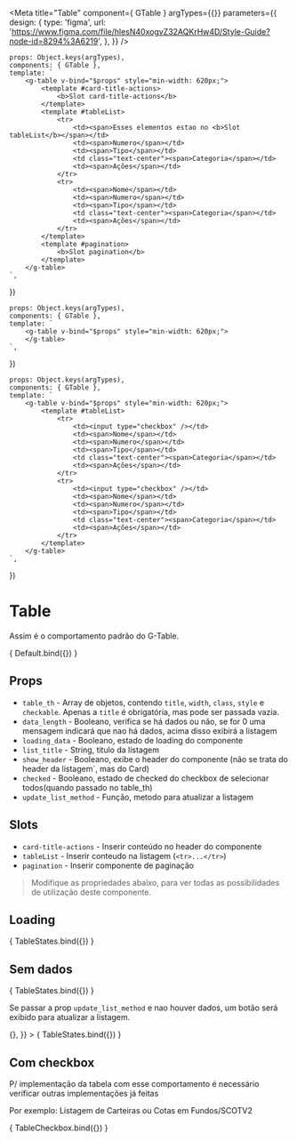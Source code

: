 
<Meta
    title="Table"
    component={ GTable }
    argTypes={{}}
    parameters={{
        design: {
            type: 'figma',
            url: 'https://www.figma.com/file/hlesN40xogvZ32AQKrHw4D/Style-Guide?node-id=8294%3A6219',
        },
    }}
/>

    props: Object.keys(argTypes),
    components: { GTable },
    template: `
        <g-table v-bind="$props" style="min-width: 620px;">
            <template #card-title-actions>
                <b>Slot card-title-actions</b>
            </template>
            <template #tableList>
                <tr>
                    <td><span>Esses elementos estao no <b>Slot tableList</b></span></td>
                    <td><span>Numero</span></td>
                    <td><span>Tipo</span></td>
                    <td class="text-center"><span>Categoria</span></td>
                    <td><span>Ações</span></td>
                </tr>
                <tr>
                    <td><span>Nome</span></td>
                    <td><span>Numero</span></td>
                    <td><span>Tipo</span></td>
                    <td class="text-center"><span>Categoria</span></td>
                    <td><span>Ações</span></td>
                </tr>
            </template>
            <template #pagination>
                <b>Slot pagination</b>	
            </template>
        </g-table>
    `,
})

    props: Object.keys(argTypes),
    components: { GTable },
    template: `
        <g-table v-bind="$props" style="min-width: 620px;">
        </g-table>
    `,
})

    props: Object.keys(argTypes),
    components: { GTable },
    template: `
        <g-table v-bind="$props" style="min-width: 620px;">
            <template #tableList>
                <tr>
                    <td><input type="checkbox" /></td>
                    <td><span>Nome</span></td>
                    <td><span>Numero</span></td>
                    <td><span>Tipo</span></td>
                    <td class="text-center"><span>Categoria</span></td>
                    <td><span>Ações</span></td>
                </tr>
                <tr>
                    <td><input type="checkbox" /></td>
                    <td><span>Nome</span></td>
                    <td><span>Numero</span></td>
                    <td><span>Tipo</span></td>
                    <td class="text-center"><span>Categoria</span></td>
                    <td><span>Ações</span></td>
                </tr>
            </template>
        </g-table>
    `,
})

# Table

Assim é o comportamento padrão do G-Table.

<Canvas>
    <Story
        name="Table"
        args={{
            table_th: [
                { title: 'Nome', width: '20%' },
                { title: 'Numero', width: '20%' },
                { title: 'Tipo', width: '20%' },
                { title: 'Categoria', width: '20%', class: 'text-center text-danger' },
                { title: '', width: '20%' },
            ],
            data_length: 1,
            loading_data: false,
            list_title: 'Listagem de dados',
        }}
    >
        { Default.bind({}) }
    </Story>
</Canvas>

## Props
- `table_th` - Array de objetos, contendo `title`, `width`, `class`, `style` e `checkable`. Apenas a `title` é obrigatória, mas pode ser passada vazia.
- `data_length` - Booleano, verifica se há dados ou não, se for 0 uma mensagem indicará que nao há dados, acima disso exibirá a listagem
- `loading_data` - Booleano, estado de loading do componente
- `list_title` - String, titulo da listagem
- `show_header` - Booleano, exibe o header do componente (não se trata do header da listagem`, mas do Card)
- `checked` - Booleano, estado de checked do checkbox de selecionar todos(quando passado no table_th)
- `update_list_method` - Função, metodo para atualizar a listagem

## Slots
- `card-title-actions` - Inserir conteúdo no header do componente
- `tableList` - Inserir conteudo na listagem (`<tr>...</tr>`)
- `pagination` - Inserir componente de paginação

> Modifique as propriedades abaixo, para ver todas as possibilidades de utilização deste componente.

<ArgsTable story="Table" />

## Loading

<Canvas>
    <Story
        name="TableLoading"
        args={{
            table_th: [
                { title: 'Nome', width: '20%' },
                { title: 'Numero', width: '20%' },
                { title: 'Tipo', width: '20%' },
                { title: 'Categoria', width: '20%', class: 'text-center text-danger' },
                { title: '', width: '20%' },
            ],
            data_length: 1,
            loading_data: true,
            list_title: 'Listagem de dados',
        }}
    >
        { TableStates.bind({}) }
    </Story>
</Canvas>

## Sem dados

<Canvas>
    <Story
        name="TableSemDados"
        args={{
            table_th: [
                { title: 'Nome', width: '20%' },
                { title: 'Numero', width: '20%' },
                { title: 'Tipo', width: '20%' },
                { title: 'Categoria', width: '20%', class: 'text-center text-danger' },
                { title: '', width: '20%' },
            ],
            data_length: 0,
            loading_data: false,
            list_title: 'Listagem de dados',
        }}
    >
        { TableStates.bind({}) }
    </Story>
</Canvas>

Se passar a prop `update_list_method` e nao houver dados, um botão será exibido para atualizar a listagem.

<Canvas>
    <Story
        name="TableSemDadosComBotao"
        args={{
            table_th: [
                { title: 'Nome', width: '20%' },
                { title: 'Numero', width: '20%' },
                { title: 'Tipo', width: '20%' },
                { title: 'Categoria', width: '20%', class: 'text-center text-danger' },
                { title: '', width: '20%' },
            ],
            data_length: 0,
            loading_data: false,
            list_title: 'Listagem de dados',
            update_list_method: () => {},
        }}
    >
        { TableStates.bind({}) }
    </Story>
</Canvas>

## Com checkbox

P/ implementação da tabela com esse comportamento é necessário verificar outras implementações já feitas

Por exemplo: Listagem de Carteiras ou Cotas em Fundos/SCOTV2

<Canvas>
    <Story
        name="TableCheckbox"
        args={{
            table_th: [
                { title: '', width: '5%', checkable: true  },
                { title: 'Nome', width: '20%' },
                { title: 'Numero', width: '20%' },
                { title: 'Tipo', width: '20%' },
                { title: 'Categoria', width: '20%', class: 'text-center text-danger' },
                { title: '', width: '20%' },
            ],
            data_length: 1,
            loading_data: false,
            list_title: 'Listagem de dados',
        }}
    >
        { TableCheckbox.bind({}) }
    </Story>
</Canvas>